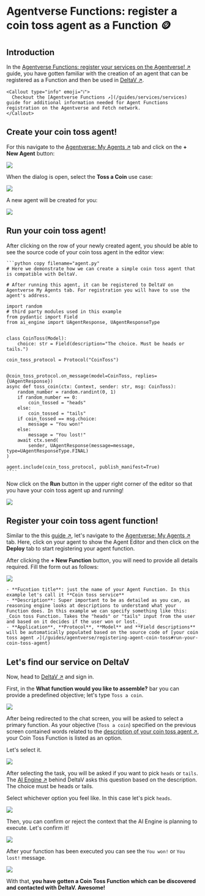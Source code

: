 
# Agentverse Functions: register a coin toss agent as a Function 🪙

## Introduction

In the [Agentverse Functions: register your services on the Agentverse! ↗️](/guides/agentverse/registering-agent-services) guide, you have gotten familiar with the creation of an agent that can be registered as a Function and then be used in [DeltaV ↗️](/concepts/ai-engine/deltav).

    <Callout type="info" emoji="ℹ️">
      Checkout the [Agentverse Functions ↗️](/guides/services/services) guide for additional information needed for Agent Functions registration on the Agentverse and Fetch network.
    </Callout>

## Create your coin toss agent!

For this navigate to the [Agentverse: My Agents ↗️](https://agentverse.ai/agents) tab and click on the **+ New Agent** button:

![](../../../src/images/guides/agentverse/registering-agent-coin-toss/hosted-agent-use-case-button.png)

When the dialog is open, select the **Toss a Coin** use case:

![](../../../src/images/guides/agentverse/registering-agent-coin-toss/use-case-dialog.png)

A new agent will be created for you:

![](../../../src/images/guides/agentverse/registering-agent-coin-toss/hosted-agent-in-list.png)

## Run your coin toss agent!

After clicking on the row of your newly created agent, you should be able to see the source code of your coin toss agent in the editor view:

    ```python copy filename="agent.py"
    # Here we demonstrate how we can create a simple coin toss agent that is compatible with DeltaV.

    # After running this agent, it can be registered to DeltaV on Agentverse My Agents tab. For registration you will have to use the agent's address.

    import random
    # third party modules used in this example
    from pydantic import Field
    from ai_engine import UAgentResponse, UAgentResponseType


    class CoinToss(Model):
        choice: str = Field(description="The choice. Must be heads or tails.")

    coin_toss_protocol = Protocol("CoinToss")


    @coin_toss_protocol.on_message(model=CoinToss, replies={UAgentResponse})
    async def toss_coin(ctx: Context, sender: str, msg: CoinToss):
        random_number = random.randint(0, 1)
        if random_number == 0:
            coin_tossed = "heads"
        else:
            coin_tossed = "tails"
        if coin_tossed == msg.choice:
            message = "You won!"
        else:
            message = "You lost!"
        await ctx.send(
            sender, UAgentResponse(message=message, type=UAgentResponseType.FINAL)
    )

    agent.include(coin_toss_protocol, publish_manifest=True)
    ````

Now click on the **Run** button in the upper right corner of the editor so that you have your coin toss agent up and running!

![](../../../src/images/guides/agentverse/registering-agent-coin-toss/run-hosted-agent.png)

## Register your coin toss agent function!

Similar to the this [guide ↗️](/guides/agentverse/registering-agent-services#register-your-agents-and-services), let's navigate to the [Agentverse: My Agents ↗️](https://agentverse.ai/) tab. Here, click on your agent to show the Agent Editor and then click on the **Deploy** tab to start registering your agent function.

After clicking the **+ New Function** button, you will need to provide all details required. Fill the form out as follows:

![](../../../src/images/guides/agentverse/registering-agent-coin-toss/new-service-dialog.png)

    - **Fucntion title**: just the name of your Agent Function. In this example let's call it **Coin toss service**
    - **Description**: Super important to be as detailed as you can, as reasoning engine looks at descriptions to understand what your Function does. In this example we can specify something like this: _Coin toss Function. Takes the "heads" or "tails" input from the user and based on it decides if the user won or lost._
    - **Application**, **Protocol**, **Model** and **Field descriptions** will be automatically populated based on the source code of [your coin toss agent ↗️](/guides/agentverse/registering-agent-coin-toss#run-your-coin-toss-agent)

## Let's find our service on DeltaV

Now, head to [DeltaV ↗️](https://deltav.agentverse.ai/) and sign in.

First, in the **What function would you like to assemble?** bar you can provide a predefined objective; let's type `Toss a coin`.

![](../../../src/images/guides/agentverse/registering-agent-coin-toss/select-service-group.png)

After being redirected to the chat screen, you will be asked to select a primary function.
As your objective (`Toss a coin`) specified on the previous screen contained words related to the [description of your coin toss agent ↗️](/guides/agentverse/registering-agent-coin-toss#register-your-coin-toss-agent), your Coin Toss Function is listed as an option.

Let's select it.

![](../../../src/images/guides/agentverse/registering-agent-coin-toss/select-task.png)

After selecting the task, you will be asked if you want to pick `heads` or `tails`. The [AI Engine ↗️](/concepts/ai-engine/ai-engine-intro) behind DeltaV asks this question based on the description. The choice must be heads or tails.

Select whichever option you feel like. In this case let's pick `heads`.

![](../../../src/images/guides/agentverse/registering-agent-coin-toss/select-option.png)

Then, you can confirm or reject the context that the AI Engine is planning to execute. Let's confirm it!

![](../../../src/images/guides/agentverse/registering-agent-coin-toss/confirm-context.png)

After your function has been executed you can see the `You won!` or `You lost!` message.

![](../../../src/images/guides/agentverse/registering-agent-coin-toss/task-completed.png)

With that, **you have gotten a Coin Toss Function which can be discovered and contacted with DeltaV. Awesome!**
